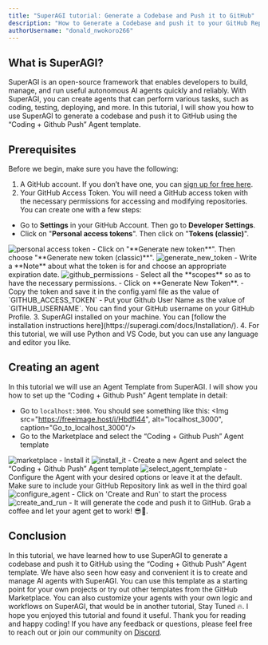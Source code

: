 ```yaml
---
title: "SuperAGI tutorial: Generate a Codebase and Push it to GitHub"
description: "How to Generate a Codebase and push it to your GitHub Repository using SuperAGI"
authorUsername: "donald_nwokoro266"
---
```


## What is SuperAGI?

SuperAGI is an open-source framework that enables developers to build, manage, and run useful autonomous AI agents quickly and reliably. With SuperAGI, you can create agents that can perform various tasks, such as coding, testing, deploying, and more.
In this tutorial, I will show you how to use SuperAGI to generate a codebase and push it to GitHub using the “Coding + Github Push” Agent template.

## Prerequisites
Before we begin, make sure you have the following:

1. A GitHub account. If you don’t have one, you can [sign up for free here](https://github.com/).
2. Your GitHub Access Token. You will need a GitHub access token with the necessary permissions for accessing and modifying repositories. You can create one with a few steps:

- Go to **Settings** in your GitHub Account. Then go to **Developer Settings**.
- Click on "**Personal access tokens**". Then click on "**Tokens (classic)**".
<Img src="https://freeimage.host/i/HbJDqiX" alt="personal access token" caption="Click on Tokens classic"/>
- Click on "**Generate new token**". Then choose "**Generate new token (classic)**".
<Img src="https://freeimage.host/i/HbJDnls" alt="generate_new_token" caption="generate_new_token"/>
- Write a **Note** about what the token is for and choose an appropriate expiration date.
<Img src="https://freeimage.host/i/HbJDCfn" alt="github_permissions" caption="select_all_github_permissions"/>
- Select all the **scopes** so as to have the necessary permissions.
- Click on **Generate New Token**.
- Copy the token and save it in the config.yaml file as the value of `GITHUB_ACCESS_TOKEN`
- Put your Github User Name as the value of `GITHUB_USERNAME`. You can find your GitHub username on your GitHub Profile.
3. SuperAGI installed on your machine. You can [follow the installation instructions here](https://superagi.com/docs/Installation/).
4. For this tutorial, we will use Python and VS Code, but you can use any language and editor you like.

## Creating an agent
In this tutorial we will use an Agent Template from SuperAGI. I will show you how to set up the “Coding + Github Push” Agent template in detail:
- Go to `localhost:3000`. You should see something like this:
<Img src="https://freeimage.host/i/HbdfI44", alt="localhost_3000", caption="Go_to_localhost_3000"/>
- Go to the Marketplace and select the “Coding + Github Push” Agent template
<Img src="https://freeimage.host/i/HbdfCjn" alt="marketplace" caption="Go_to_marketplace"/>
- Install it
<Img src="https://freeimage.host/i/HbdfxCG" alt="install_it" caption="install_the_template"/>
- Create a new Agent and select the “Coding + Github Push” Agent template
<Img src="https://freeimage.host/i/HbdfBTX" alt="select_agent_template" caption="select_the_agent_template"/>
- Configure the Agent with your desired options or leave it at the default. Make sure to include your GitHub Repository link as well in the third goal
<Img src="https://freeimage.host/i/HbdfnQs" alt="configure_agent" caption="configure_agent_with_options"/>
- Click on 'Create and Run' to start the process
<Img src="https://freeimage.host/i/Hbd5VsV" alt="create_and_run" caption="create_and_run_agent"/>
- It will generate the code and push it to GitHub. Grab a coffee and let your agent get to work! 😎🍵.

## Conclusion
In this tutorial, we have learned how to use SuperAGI to generate a codebase and push it to GitHub using the “Coding + Github Push” Agent template. We have also seen how easy and convenient it is to create and manage AI agents with SuperAGI. You can use this template as a starting point for your own projects or try out other templates from the GitHub Marketplace. You can also customize your agents with your own logic and workflows on SuperAGI, that would be in another tutorial, Stay Tuned 🔥. I hope you enjoyed this tutorial and found it useful. Thank you for reading and happy coding! If you have any feedback or questions, please feel free to reach out or join our community on [Discord](https://discord.gg/C8MCWNAxNB).
